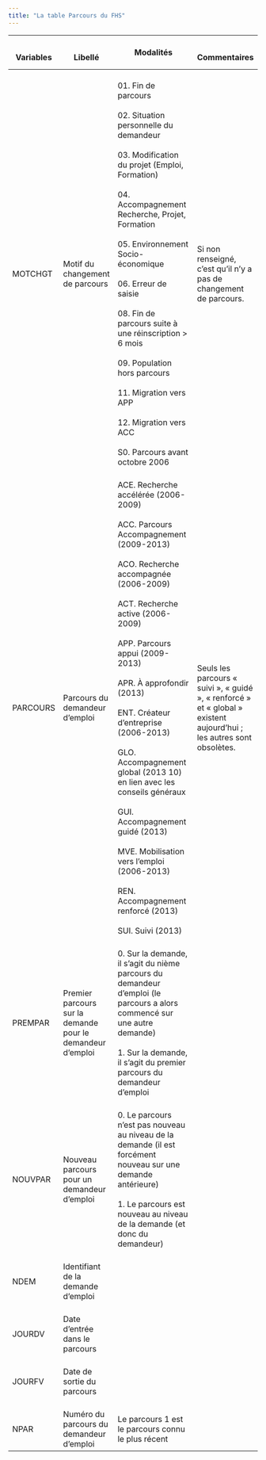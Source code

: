 ```yaml
---
title: "La table Parcours du FHS"
---
```


| <br>Variables | <br>Libellé                                                    | <br>Modalités<br> <br>                                                                                                                                                                                                                                                                                                                                                                                                                                                                                                                                         | <br>Commentaires                                                                                                          |
|---------------|----------------------------------------------------------------|----------------------------------------------------------------------------------------------------------------------------------------------------------------------------------------------------------------------------------------------------------------------------------------------------------------------------------------------------------------------------------------------------------------------------------------------------------------------------------------------------------------------------------------------------------------|---------------------------------------------------------------------------------------------------------------------------|
| <br>MOTCHGT   | <br>Motif du changement de parcours                            | <br>01. Fin de parcours<br> <br>02. Situation personnelle du demandeur<br> <br>03. Modification du projet (Emploi, Formation)<br> <br>04. Accompagnement Recherche, Projet, Formation<br> <br>05. Environnement Socio-économique<br> <br>06. Erreur de saisie<br> <br>08. Fin de parcours suite à une réinscription \> 6 mois<br> <br>09. Population hors parcours<br> <br>11. Migration vers APP<br> <br>12. Migration vers ACC<br> <br>S0. Parcours avant octobre 2006                                                                                       | <br>Si non renseigné, c'est qu'il n'y a pas de changement de parcours.                                                    |
| <br>PARCOURS  | <br>Parcours du demandeur d'emploi                             | <br>ACE. Recherche accélérée (2006-2009)<br> <br>ACC. Parcours Accompagnement (2009-2013)<br> <br>ACO. Recherche accompagnée (2006-2009)<br> <br>ACT. Recherche active (2006-2009)<br> <br>APP. Parcours appui (2009-2013)<br> <br>APR. À approfondir (2013)<br> <br>ENT. Créateur d'entreprise (2006-2013)<br> <br>GLO. Accompagnement global (2013 10) en lien avec les conseils généraux<br> <br>GUI. Accompagnement guidé (2013)<br> <br>MVE. Mobilisation vers l'emploi (2006-2013)<br> <br>REN. Accompagnement renforcé (2013)<br> <br>SUI. Suivi (2013) | <br>Seuls les parcours « suivi », « guidé », « renforcé » et « global » existent aujourd'hui ; les autres sont obsolètes. |
| <br>PREMPAR   | <br>Premier parcours sur la demande pour le demandeur d'emploi | <br>0. Sur la demande, il s'agit du nième parcours du demandeur d'emploi (le parcours a alors commencé sur une autre demande)<br> <br>1. Sur la demande, il s'agit du premier parcours du demandeur d'emploi                                                                                                                                                                                                                                                                                                                                                   | <br>                                                                                                                      |
| <br>NOUVPAR   | <br>Nouveau parcours pour un demandeur d'emploi                | <br>0. Le parcours n'est pas nouveau au niveau de la demande (il est forcément nouveau sur une demande antérieure)<br> <br>1. Le parcours est nouveau au niveau de la demande (et donc du demandeur)                                                                                                                                                                                                                                                                                                                                                           | <br>                                                                                                                      |
| <br>NDEM      | <br>Identifiant de la demande d'emploi                         | <br>                                                                                                                                                                                                                                                                                                                                                                                                                                                                                                                                                           | <br>                                                                                                                      |
| <br>JOURDV    | <br>Date d'entrée dans le parcours                             | <br>                                                                                                                                                                                                                                                                                                                                                                                                                                                                                                                                                           | <br>                                                                                                                      |
| <br>JOURFV    | <br>Date de sortie du parcours                                 | <br>                                                                                                                                                                                                                                                                                                                                                                                                                                                                                                                                                           | <br>                                                                                                                      |
| <br>NPAR      | <br>Numéro du parcours du demandeur d'emploi                   | <br>Le parcours 1 est le parcours connu le plus récent                                                                                                                                                                                                                                                                                                                                                                                                                                                                                                         | <br>                                                                                                                      |
